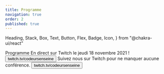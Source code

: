 ```yaml
---
title: Programme
navigation: true
order: 2
published: true
---
```


  Heading,
  Stack,
  Box,
  Text,
  Button,
  Flex,
  Badge,
  Icon,
} from "@chakra-ui/react"

<Stack>
  <Heading as="h1" mb={8}>
    Programme
  </Heading>

  <Stack mt={5}>
    <Card href="https://twitch.tv/codeursenseine" as="a" my={8} isLink variant="primary">
      <Stack align="center">
        <Text>
          En direct sur Twitch le jeudi 18 novembre 2021 !
        </Text>
        <Button
          color="brand.600"
        >
          twitch.tv/codeursenseine
        </Button>
      </Stack>
    </Card>
  </Stack>

  <Programme />

  <Stack mt={5}>
    <Card href="https://twitch.tv/codeursenseine" as="a" my={8} isLink variant="primary">
      <Stack align="center">
        <Text>
          Suivez nous sur Twitch pour ne manquer aucune conférence.
        </Text>
        <Button
          color="brand.600"
        >
          twitch.tv/codeursenseine
        </Button>
      </Stack>
    </Card>
  </Stack>
</Stack>

<SponsorsList />